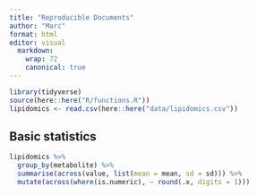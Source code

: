 ```yaml
---
title: "Reproducible Documents"
author: "Marc"
format: html
editor: visual
  markdown:
    wrap: 72
    canonical: true
---
```


```r
library(tidyverse)
source(here::here("R/functions.R"))
lipidomics <- read.csv(here::here("data/lipidomics.csv"))
```

## Basic statistics

```r
lipidomics %>%
  group_by(metabolite) %>%
  summarise(across(value, list(mean = mean, sd = sd))) %>%
  mutate(across(where(is.numeric), ~ round(.x, digits = 1)))
```

